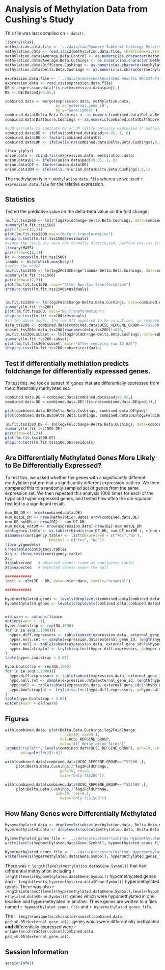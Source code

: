 Analysis of Methylation Data from Cushing's Study
=============================================================

This file was last compiled on ```r date()```.

```r
library(xlsx)
methylation.data.file <- '../data/raw/Summary Table of Cushings Relative Control Methylation Jan 6 2013.xlsx'
methylation.data <- read.xlsx2(methylation.data.file, sheetIndex=1,startRow=2)
methylation.data$Average.Beta.Control <- as.numeric(as.character(methylation.data$Average.Beta.Control))
methylation.data$Average.Beta.Cushings <- as.numeric(as.character(methylation.data$Average.Beta.Cushings))
methylation.data$DiffScore.Cushings <- as.numeric(as.character(methylation.data$DiffScore.Cushings))
methylation.data$Delta.Beta.Cushings <- as.numeric(as.character(methylation.data$Delta.Beta.Cushings))

expression.data.file <- '../data/processed/Annotated Results GRCh37.74 - Cushing.csv'
expression.data <- read.csv(expression.data.file)
DE <- expression.data[!is.na(expression.data$padj),]
DE <- DE[DE$padj<0.05,]

combined.data <- merge(expression.data, methylation.data,
                       by.x='external_gene_id',
                       by.y='Gene.Symbol')
combined.data$Delta.Beta.Cushings <- as.numeric(combined.data$Delta.Beta.Cushings)
combined.data$DiffScore.Cushings <- as.numeric(combined.data$DiffScore.Cushings)

#add variable to indicate DE or DM (differentially expressed or methylated)
combined.data$DE <- ifelse(combined.data$padj<0.05, 1, 0)
combined.data$DE <- factor(combined.data$DE)
combined.data$DM <- ifelse(is.na(combined.data$Delta.Beta.Cushings),0,1)

library(plyr)
union.data <- rbind.fill(expression.data, methylation.data)
union.data$DE <- ifelse(union.data$padj<0.05, 1, 0)
union.data$DE <- factor(union.data$DE)
union.data$DM <- ifelse(is.na(union.data$Delta.Beta.Cushings),0,1)
```

The methylation is in `r methylation.data.file` wherea se we used `r expression.data.file` for the relative expression.

Statistics
---------

Tested the predictive value on the delta-beta value on the fold change.

```r
lm.fit.tss1500 <- lm(2^log2FoldChange~Delta.Beta.Cushings, data=combined.data[combined.data$UCSC_REFGENE_GROUP=='TSS1500',])
summary(lm.fit.tss1500)
par(mfrow=c(2,2))
plot(lm.fit.tss1500,main="Before transformation")
shapiro.test(lm.fit.tss1500$residuals)
#since the residuals were not normally distributed, perform box-cox transformation
library(MASS)
par(mfrow=c(1,1))
bc <- boxcox(lm.fit.tss1500)
lambda <- bc$x[which.max(bc$y)]
#refit the model 
lm.fit.tss1500 <- lm(log2FoldChange^lambda~Delta.Beta.Cushings, data=combined.data[combined.data$UCSC_REFGENE_GROUP=='TSS1500',])
summary(lm.fit.tss1500)
par(mfrow=c(2,2))
plot(lm.fit.tss1500, main="After Box-Cox transformation")
shapiro.test(lm.fit.tss1500$residuals)


lm.fit.tss200 <- lm(log2FoldChange~Delta.Beta.Cushings, data=combined.data[combined.data$UCSC_REFGENE_GROUP=='TSS200',])
summary(lm.fit.tss200)
plot(lm.fit.tss200, main="No Transformation")
shapiro.test(lm.fit.tss200$residuals)
#in the above model, the row 871 appeared to be an outlier, so removed this row and the residuals were normally distributed.
data_tss200 <- combined.data[combined.data$UCSC_REFGENE_GROUP=='TSS200',]
subset_tss200<-data_tss200[rownames(data_tss200)!=836,]
lm.fit.tss200.subset <- lm(log2FoldChange~Delta.Beta.Cushings, data=subset_tss200)
summary(lm.fit.tss200.subset)
plot(lm.fit.tss200.subset, main="After removing row ID 836")
shapiro.test(lm.fit.tss200.subset$residuals)
```

Test if differentially methlation predicts foldchange for differentially expressed genes.
-----------------------
To test this, we took a subset of genes that are differentially expressed from the differentially methylated set.

```r
combined.data.DE <-combined.data[combined.data$padj<0.05,]
combined.data.DE <-combined.data.DE[!(is.na(combined.data.DE$padj)),]

plot(combined.data.DE$Delta.Beta.Cushings, combined.data.DE$padj)
plot(combined.data.DE$Delta.Beta.Cushings, combined.data.DE$log2FoldChange)

lm.fit.tss1500.DE <- lm(log2FoldChange~Delta.Beta.Cushings, data=combined.data.DE[combined.data.DE$UCSC_REFGENE_GROUP=='TSS1500',])
summary(lm.fit.tss1500.DE)
par(mfrow=c(2,2))
plot(lm.fit.tss1500.DE)
shapiro.test(lm.fit.tss1500.DE$residuals)
```


Are Differentially Methylated Genes More Likely to Be Differentially Expressed?
---------------------------------------------------------------------------------

To test this, we asked whether the genes with a significantly different methylation pattern had a significantly different expression pattern.  We then compared this to a randomly sampled set of genes from the same expression set.  We then repeated this analysis 1000 times for each of the hypo and hyper expressed genes, and tested how often the chi-squared test led to a significant result.

```r
num_DE_DM <- nrow(combined.data.DE)
num_notDE_DM <- nrow(methylation.data)-nrow(combined.data.DE)
num_DE_notDM <- nrow(DE) - num_DE_DM
num_notDE_notDM <- nrow(expression.data)-nrow(DE)-num_notDE_DM
contigency.table <- as.table(rbind(c(num_DE_DM, num_DE_notDM ), c(num_notDE_DM, num_notDE_notDM)))
dimnames(contigency.table) <- list(DExpressed = c("Yes","No"),
                    DMethyl = c("Yes", "No"))
library(gmodels)
CrossTable(contigency.table)
Xsq <- chisq.test(contigency.table)
Xsq
Xsq$observed   # observed counts (same as contigency.table)
Xsq$expected   # expected counts under the null

############
logit <- glm(DE ~ DM, data=union.data, family="binomial")

############

hypermethylated.genes <- levels(droplevels(combined.data[combined.data$Delta.Beta.Cushings>0,]$external_gene_id))
hypomethylated.genes <- levels(droplevels(combined.data[combined.data$Delta.Beta.Cushings<0,]$external_gene_id))


old.warn <- options()$warn
options(warn = -1)
hyper.bootstrap <- rep(NA,1000)
for (n in seq(1,1000)){
  hyper.diff.expressors <- table(subset(expression.data, external_gene_id%in%hypermethylated.genes)$padj < 0.05)
  hyper.null.set <- sample(expression.data$external_gene_id, length(hypermethylated.genes), replace=F)
  hyper.null <- table(subset(expression.data, external_gene_id%in%hyper.null.set )$padj < 0.05)
  hyper.bootstrap[n] <- try(chisq.test(hyper.diff.expressors, p=hyper.null, rescale.p=T)$p.value, silent=T)
}
table(hyper.bootstrap < 0.05)

hypo.bootstrap <- rep(NA,1000)
for (n in seq(1,1000)){
  hypo.diff.expressors <- table(subset(expression.data, external_gene_id%in%hypomethylated.genes)$padj < 0.05)
  hypo.null.set <- sample(expression.data$external_gene_id, length(hypomethylated.genes), replace=F)
  hypo.null <- table(subset(expression.data, external_gene_id%in%hypo.null.set )$padj < 0.05)
  hypo.bootstrap[n] <- try(chisq.test(hypo.diff.expressors, p=hypo.null, rescale.p=T)$p.value, silent=T)
}
table(hypo.bootstrap < 0.05)
options(warn = old.warn)
```

Figures
----------

```r
with(combined.data, plot(Delta.Beta.Cushings,log2FoldChange
                         , pch=19, cex=0.1,
                         col=UCSC_REFGENE_GROUP,
                         main="All Methylation Sites"))
legend("topleft", levels(combined.data$UCSC_REFGENE_GROUP), pch=19, cex=1, bty="n",
       col=palette()[1:6])

with(combined.data[combined.data$UCSC_REFGENE_GROUP=='TSS200',], 
     plot(Delta.Beta.Cushings,2^log2FoldChange,
                         pch=19, cex=0.1,
                         main="Only TSS200"))

with(combined.data[combined.data$UCSC_REFGENE_GROUP=='TSS1500',], 
     plot(Delta.Beta.Cushings,2^log2FoldChange,
                       pch=19, cex=0.1,
                         main="Only TSS1500"))

```

How Many Genes were Differentially Methylated
----------------------------------------------

```r
hypomethylated.data <- droplevels(subset(methylation.data, Delta.Beta.Cushings<0))
hypermethylated.data <- droplevels(subset(methylation.data, Delta.Beta.Cushings>0))

hypomethylated_genes_file <- '../data/processed/Cushings Hypomethylated Genes.txt'
write(levels(hypomethylated.data$Gene.Symbol), hypomethylated_genes_file)

hypermethylated_genes_file <- '../data/processed/Cushings Hypermethylated Genes.txt'
write(levels(hypermethylated.data$Gene.Symbol), hypermethylated_genes_file)
```

There was `r length(levels(methylation.data$Gene.Symbol))` that had differential methylation including `r length(levels(hypomethylated.data$Gene.Symbol))` hypomethylated genes and `r length(levels(hypermethylated.data$Gene.Symbol))` hypermethylated genes.  There was also `r length(intersect(levels(hypermethylated.data$Gene.Symbol),levels(hypomethylated.data$Gene.Symbol)))` genes which were hypomethylated in one location and hypermethylated in another.  These genes are written to a files named `r hypomethylated_genes_file` and `r hypermethylated_genes_file`.

The `r length(unique(as.character(subset(combined.data, padj<0.05)$external_gene_id)))` genes which were differentially methylated **and** differentially expressed were `r unique(as.character(subset(combined.data, padj<0.05)$external_gene_id))`.


Session Information
-------------------
```r
sessionInfo()
```
